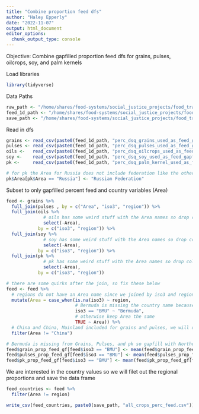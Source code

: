 ```yaml
---
title: "Combine proportion feed dfs"
author: "Haley Epperly"
date: "2022-11-07"
output: html_document
editor_options: 
  chunk_output_type: console
---
```


Objective: Combine gapfilled proportion feed dfs for grains, pulses, oilcrops, soy, and palm kernels

Load libraries
```r
library(tidyverse)
```

Data Paths
```r
raw_path <- "/home/shares/food-systems/social_justice_projects/food_trade_pressures/raw_data/"
feed_1d_path <- "/home/shares/food-systems/social_justice_projects/food_trade_pressures/output_data/01d_calc_proportion_feed_per_crop_country/"
save_path <- "/home/shares/food-systems/social_justice_projects/food_trade_pressures/output_data/01d_calc_proportion_feed_per_crop_country/"
```


Read in dfs
```r
grains <- read_csv(paste0(feed_1d_path, "perc_dsq_grains_used_as_feed_gapfilled.csv"))
pulses <- read_csv(paste0(feed_1d_path, "perc_dsq_pulses_used_as_feed_gapfilled.csv"))
oils <-   read_csv(paste0(feed_1d_path, "perc_dsq_oilcrops_used_as_feed_gapfilled.csv"))
soy <-    read_csv(paste0(feed_1d_path, "perc_dsq_soy_used_as_feed_gapfilled.csv"))
pk <-     read_csv(paste0(feed_1d_path, "perc_dsq_palm_kernel_used_as_feed_gapfilled.csv"))

# for pk the Area for Russia does not include federation like the other dfs so fix this below
pk$Area[pk$Area == "Russia"] <- "Russian Federation"

```

Subset to only gapfilled percent feed and country variables (Area)

```r
feed <- grains %>% 
  full_join(pulses , by = c("Area", "iso3", "region")) %>% 
  full_join(oils %>% 
              # oils has some weird stuff with the Area names so drop column
              select(-Area),
            by = c("iso3", "region")) %>% 
  full_join(soy %>% 
              # soy has some weird stuff with the Area names so drop column
              select(-Area), 
            by = c("iso3", "region")) %>% 
  full_join(pk %>% 
              # pk has some weird stuff with the Area names so drop column
              select(-Area), 
            by = c("iso3", "region")) 

# there are some quirks after the join, so fix these below
feed <- feed %>% 
  # regions do not have an Area name since we joined by iso3 and region, fill in Area column
  mutate(Area = case_when(is.na(iso3) ~ region,
                          # Bermuda is missing the country name because it is missing from the grains and pulses data
                          iso3 == "BMU" ~ "Bermuda",
                          # otherwise keep Area the same
                          TRUE ~ Area)) %>% 
  # China and China, Mainland included for grains and pulses, we will only be using China, Mainland Values
  filter(Area != "China")

# Bermuda is missing from Grains, Pulses, and pk so gapfill with Northern America average
feed$grain_prop_feed_gf[feed$iso3 == "BMU"] <- mean(feed$grain_prop_feed_gf[feed$region == "Northern America"], na.rm = TRUE)
feed$pulses_prop_feed_gf[feed$iso3 == "BMU"] <- mean(feed$pulses_prop_feed_gf[feed$region == "Northern America"], na.rm = TRUE)
feed$pk_prop_feed_gf[feed$iso3 == "BMU"] <- mean(feed$pk_prop_feed_gf[feed$region == "Northern America"], na.rm = TRUE)


```

We are interested in the country values so we will filet out the regional proportions and save the data frame
```r
feed_countries <- feed %>% 
  filter(Area != region)

write_csv(feed_countries, paste0(save_path, "all_crops_perc_feed.csv"))

```

